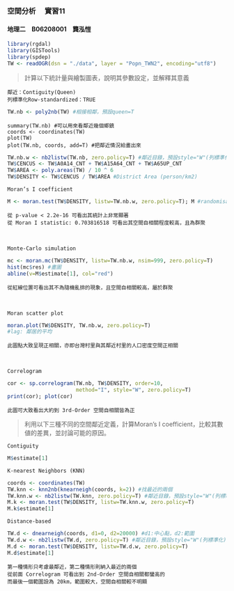 ### 空間分析　 實習11    
#### 地理二　B06208001　龔泓愷   

```r
library(rgdal)
library(GISTools)
library(spdep)
TW <- readOGR(dsn = "./data", layer = "Popn_TWN2", encoding="utf8")
```

> 計算以下統計量與繪製圖表，說明其參數設定，並解釋其意義

    鄰近：Contiguity(Queen)
    列標準化Row-standardized：TRUE

```r
TW.nb <- poly2nb(TW) #相接相鄰，預設queen=T
```

    summary(TW.nb) #可以用來看鄰近幾個鄉鎮
    coords <- coordinates(TW)
    plot(TW)
    plot(TW.nb, coords, add=T) #把鄰近情況給畫出來

```r
TW.nb.w <- nb2listw(TW.nb, zero.policy=T) #鄰近目錄，預設style="W"(列標準化)
TW$CENCUS <- TW$A0A14_CNT + TW$A15A64_CNT + TW$A65UP_CNT
TW$AREA <- poly.areas(TW) / 10 ^ 6 
TW$DENSITY <- TW$CENCUS / TW$AREA #District Area (person/km2)
```

    Moran’s I coefficient
    
```r
M <- moran.test(TW$DENSITY, listw=TW.nb.w, zero.policy=T); M #randomisation #人口密度，listw:空間權重，zero:孤立點處理方式
```
    
    從 p-value < 2.2e-16 可看出其統計上非常顯著
    從 Moran I statistic: 0.703816518 可看出其空間自相關程度較高，且為群聚

<br>

    Monte-Carlo simulation
    
```r
mc <- moran.mc(TW$DENSITY, listw=TW.nb.w, nsim=999, zero.policy=T)
hist(mc$res) #畫圖
abline(v=M$estimate[1], col="red")
```

    從紅線位置可看出其不為隨機亂排的現象，且空間自相關較高，屬於群聚

<br>

    Moran scatter plot
    
```r
moran.plot(TW$DENSITY, TW.nb.w, zero.policy=T)
#lag: 鄰居的平均
```

    此圖點大致呈現正相關，亦即台灣村里與其鄰近村里的人口密度空間正相關
    
<br>

    Correlogram

```r
cor <- sp.correlogram(TW.nb, TW$DENSITY, order=10, 
                      method="I", style="W", zero.policy=T)
print(cor); plot(cor)
```

    此圖可大致看出大約到 3rd-Order 空間自相關皆為正

> 利用以下三種不同的空間鄰近定義，計算Moran’s I coefficient，比較其數値的差異，並討論可能的原因。

    Contiguity

```r
M$estimate[1]
```

    K-nearest Neighbors (KNN)

```r
coords <- coordinates(TW)
TW.knn <- knn2nb(knearneigh(coords, k=2)) #找最近的兩個
TW.knn.w <- nb2listw(TW.knn, zero.policy=T) #鄰近目錄，預設style="W"(列標準化)
M.k <- moran.test(TW$DENSITY, listw=TW.knn.w, zero.policy=T)
M.k$estimate[1]
```

    Distance-based
    
```r
TW.d <- dnearneigh(coords, d1=0, d2=20000) #d1:中心點，d2:範圍
TW.d.w <- nb2listw(TW.d, zero.policy=T) #鄰近目錄，預設style="W"(列標準化)
M.d <- moran.test(TW$DENSITY, listw=TW.d.w, zero.policy=T)
M.d$estimate[1]
```

    第一種情形只考慮最鄰近，第二種情形則納入最近的兩個
    從前面 Correlogram 可看出到 2nd-Order 空間自相關都蠻高的
    而最後一個範圍設為 20km，範圍較大，空間自相關較不明顯